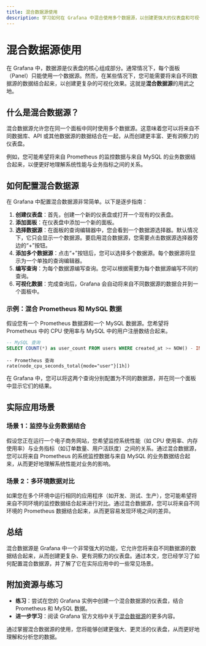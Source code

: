 ```yaml
---
title: 混合数据源使用
description: 学习如何在 Grafana 中混合使用多个数据源，以创建更强大的仪表盘和可视化效果。
---
```


# 混合数据源使用

在 Grafana 中，数据源是仪表盘的核心组成部分。通常情况下，每个面板（Panel）只能使用一个数据源。然而，在某些情况下，您可能需要将来自不同数据源的数据结合起来，以创建更复杂的可视化效果。这就是**混合数据源**的用武之地。

## 什么是混合数据源？

混合数据源允许您在同一个面板中同时使用多个数据源。这意味着您可以将来自不同数据库、API 或其他数据源的数据结合在一起，从而创建更丰富、更有洞察力的仪表盘。

例如，您可能希望将来自 Prometheus 的监控数据与来自 MySQL 的业务数据结合起来，以便更好地理解系统性能与业务指标之间的关系。

## 如何配置混合数据源

在 Grafana 中配置混合数据源非常简单。以下是逐步指南：

1. **创建仪表盘**：首先，创建一个新的仪表盘或打开一个现有的仪表盘。
2. **添加面板**：在仪表盘中添加一个新的面板。
3. **选择数据源**：在面板的查询编辑器中，您会看到一个数据源选择器。默认情况下，它只会显示一个数据源。要启用混合数据源，您需要点击数据源选择器旁边的“+”按钮。
4. **添加多个数据源**：点击“+”按钮后，您可以选择多个数据源。每个数据源将显示为一个单独的查询编辑器。
5. **编写查询**：为每个数据源编写查询。您可以根据需要为每个数据源编写不同的查询。
6. **可视化数据**：完成查询后，Grafana 会自动将来自不同数据源的数据合并到一个面板中。

### 示例：混合 Prometheus 和 MySQL 数据

假设您有一个 Prometheus 数据源和一个 MySQL 数据源。您希望将 Prometheus 中的 CPU 使用率与 MySQL 中的用户注册数结合起来。

```sql
-- MySQL 查询
SELECT COUNT(*) as user_count FROM users WHERE created_at >= NOW() - INTERVAL 1 HOUR;
```

```promql
-- Prometheus 查询
rate(node_cpu_seconds_total{mode="user"}[1h])
```

在 Grafana 中，您可以将这两个查询分别配置为不同的数据源，并在同一个面板中显示它们的结果。

## 实际应用场景

### 场景 1：监控与业务数据结合

假设您正在运行一个电子商务网站，您希望监控系统性能（如 CPU 使用率、内存使用率）与业务指标（如订单数量、用户活跃度）之间的关系。通过混合数据源，您可以将来自 Prometheus 的系统监控数据与来自 MySQL 的业务数据结合起来，从而更好地理解系统性能对业务的影响。

### 场景 2：多环境数据对比

如果您在多个环境中运行相同的应用程序（如开发、测试、生产），您可能希望将来自不同环境的监控数据结合起来进行对比。通过混合数据源，您可以将来自不同环境的 Prometheus 数据结合起来，从而更容易发现环境之间的差异。

## 总结

混合数据源是 Grafana 中一个非常强大的功能，它允许您将来自不同数据源的数据结合起来，从而创建更复杂、更有洞察力的仪表盘。通过本文，您已经学习了如何配置混合数据源，并了解了它在实际应用中的一些常见场景。

## 附加资源与练习

- **练习**：尝试在您的 Grafana 实例中创建一个混合数据源的仪表盘，结合 Prometheus 和 MySQL 数据。
- **进一步学习**：阅读 Grafana 官方文档中关于[混合数据源](https://grafana.com/docs/grafana/latest/features/datasources/mixed/)的更多内容。

通过掌握混合数据源的使用，您将能够创建更强大、更灵活的仪表盘，从而更好地理解和分析您的数据。